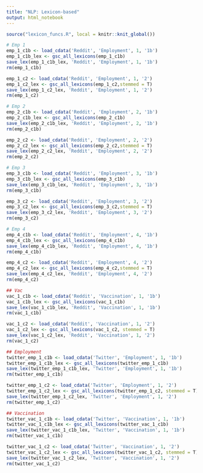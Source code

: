 ```yaml
---
title: "NLP: Lexicon-based"
output: html_notebook
---
```




```r
source("lexicon_funcs.R", local = knitr::knit_global())
```



```r
# Emp 1
emp_1_c1b <- load_cdata('Reddit', 'Employment', 1, '1b')
emp_1_c1b_lex <- gsc_all_lexicons(emp_1_c1b)
save_lex(emp_1_c1b_lex, 'Reddit', 'Employment', 1, '1b')
rm(emp_1_c1b)

emp_1_c2 <- load_cdata('Reddit', 'Employment', 1, '2')
emp_1_c2_lex <- gsc_all_lexicons(emp_1_c2,stemmed = T)
save_lex(emp_1_c2_lex, 'Reddit', 'Employment', 1, '2')
rm(emp_1_c2)

# Emp 2
emp_2_c1b <- load_cdata('Reddit', 'Employment', 2, '1b')
emp_2_c1b_lex <- gsc_all_lexicons(emp_2_c1b)
save_lex(emp_2_c1b_lex, 'Reddit', 'Employment', 2, '1b')
rm(emp_2_c1b)

emp_2_c2 <- load_cdata('Reddit', 'Employment', 2, '2')
emp_2_c2_lex <- gsc_all_lexicons(emp_2_c2,stemmed = T)
save_lex(emp_2_c2_lex, 'Reddit', 'Employment', 2, '2')
rm(emp_2_c2)

# Emp 3
emp_3_c1b <- load_cdata('Reddit', 'Employment', 3, '1b')
emp_3_c1b_lex <- gsc_all_lexicons(emp_3_c1b)
save_lex(emp_3_c1b_lex, 'Reddit', 'Employment', 3, '1b')
rm(emp_3_c1b)

emp_3_c2 <- load_cdata('Reddit', 'Employment', 3, '2')
emp_3_c2_lex <- gsc_all_lexicons(emp_3_c2,stemmed = T)
save_lex(emp_3_c2_lex, 'Reddit', 'Employment', 3, '2')
rm(emp_3_c2)

# Emp 4
emp_4_c1b <- load_cdata('Reddit', 'Employment', 4, '1b')
emp_4_c1b_lex <- gsc_all_lexicons(emp_4_c1b)
save_lex(emp_4_c1b_lex, 'Reddit', 'Employment', 4, '1b')
rm(emp_4_c1b)

emp_4_c2 <- load_cdata('Reddit', 'Employment', 4, '2')
emp_4_c2_lex <- gsc_all_lexicons(emp_4_c2,stemmed = T)
save_lex(emp_4_c2_lex, 'Reddit', 'Employment', 4, '2')
rm(emp_4_c2)

```

```r
## Vac
vac_1_c1b <- load_cdata('Reddit', 'Vaccination', 1, '1b')
vac_1_c1b_lex <- gsc_all_lexicons(vac_1_c1b)
save_lex(vac_1_c1b_lex, 'Reddit', 'Vaccination', 1, '1b')
rm(vac_1_c1b)

vac_1_c2 <- load_cdata('Reddit', 'Vaccination', 1, '2')
vac_1_c2_lex <- gsc_all_lexicons(vac_1_c2, stemmed = T)
save_lex(vac_1_c2_lex, 'Reddit', 'Vaccination', 1, '2')
rm(vac_1_c2)
```


```r
## Employment
twitter_emp_1_c1b <- load_cdata('Twitter', 'Employment', 1, '1b')
twitter_emp_1_c1b_lex <- gsc_all_lexicons(twitter_emp_1_c1b)
save_lex(twitter_emp_1_c1b_lex, 'Twitter', 'Employment', 1, '1b')
rm(twitter_emp_1_c1b)

twitter_emp_1_c2 <- load_cdata('Twitter', 'Employment', 1, '2')
twitter_emp_1_c2_lex <- gsc_all_lexicons(twitter_emp_1_c2, stemmed = T)
save_lex(twitter_emp_1_c2_lex, 'Twitter', 'Employment', 1, '2')
rm(twitter_emp_1_c2)

```

```r
## Vaccination
twitter_vac_1_c1b <- load_cdata('Twitter', 'Vaccination', 1, '1b')
twitter_vac_1_c1b_lex <- gsc_all_lexicons(twitter_vac_1_c1b)
save_lex(twitter_vac_1_c1b_lex, 'Twitter', 'Vaccination', 1, '1b')
rm(twitter_vac_1_c1b)

twitter_vac_1_c2 <- load_cdata('Twitter', 'Vaccination', 1, '2')
twitter_vac_1_c2_lex <- gsc_all_lexicons(twitter_vac_1_c2, stemmed = T)
save_lex(twitter_vac_1_c2_lex, 'Twitter', 'Vaccination', 1, '2')
rm(twitter_vac_1_c2)
```


